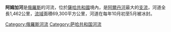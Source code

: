 {{Infobox River 
|river_name = 阿姆加河
|image_name = Amga.jpg
|caption = 
|origin = 
|mouth = [[阿爾丹河|阿爾丹河]]
|basin_countries = {{flag|Russia}}
|length = 1,462公里
|elevation =
|discharge = 178立方米
|watershed = 69,300平方公里
}}

'''阿姆加河'''是[[俄羅斯|俄羅斯]]的河流，位於[[薩哈共和國|薩哈共和國]]境內，是[[阿爾丹河|阿爾丹河]]最大的[[支流|支流]]，河道全長1,462公里，[[流域|流域]]面積69,300平方公里，河道在每年10月初至5月被冰封。

{{coord|62|37|41|N|134|55|11|E|source:dewiki_region:RU-SA_type:waterbody|format=dms|display=title}}
{{俄羅斯地理小作品}}

[[Category:俄羅斯河流|Category:俄羅斯河流]]
[[Category:萨哈共和国河流|Category:萨哈共和国河流]]